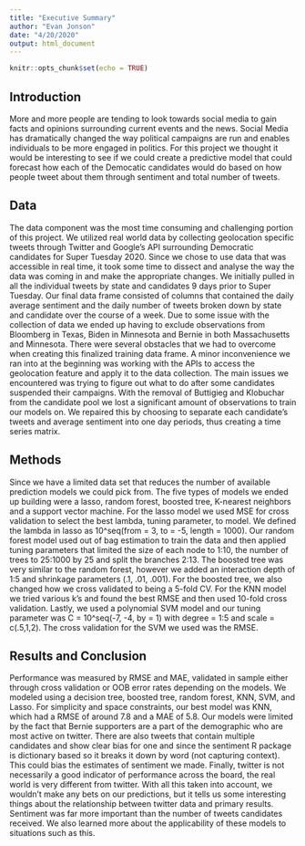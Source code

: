 ```yaml
---
title: "Executive Summary"
author: "Evan Jonson"
date: "4/20/2020"
output: html_document
---
```


```r
knitr::opts_chunk$set(echo = TRUE)
```

## Introduction

More and more people are tending to look towards social media to gain facts and opinions surrounding current events and the news. Social Media has dramatically changed the way political campaigns are run and enables individuals to be more engaged in politics. For this project we thought it would be interesting to see if we could create a predictive model that could forecast how each of the Democatic candidates would do based on how people tweet about them through sentiment and total number of tweets. 

## Data

The data component was the most time consuming and challenging portion of this project. We utilized real world data by collecting geolocation specific tweets through Twitter and Google’s API surrounding Democratic candidates for Super Tuesday 2020. Since we chose to use data that was accessible in real time, it took some time to dissect and analyse the way the data was coming in and make the appropriate changes. We initially pulled in all the individual tweets by state and candidates 9 days prior to Super Tuesday. Our final data frame consisted of columns that contained the daily average sentiment and the daily number of tweets broken down by state and candidate over the course of a week. Due to some issue with the collection of data we ended up having to exclude observations from Bloomberg in Texas, Biden in Minnesota and Bernie in both Massachusetts and Minnesota. There were several obstacles that we had to overcome when creating this finalized training data frame. A minor inconvenience we ran into at the beginning was working with the APIs to access the geolocation feature and apply it to the data collection. The main issues we encountered was trying to figure out what to do after some candidates suspended their campaigns. With the removal of Buttigieg and Klobuchar from the candidate pool we lost a significant amount of observations to train our models on. We repaired this by choosing to separate each candidate's tweets and average sentiment into one day periods, thus creating a time series matrix. 
	
## Methods

Since we have a limited data set that reduces the number of available prediction models we could pick from. The five types of models we ended up building were a lasso, random forest, boosted tree, K-nearest neighbors and a support vector machine. For the lasso model we used MSE for cross validation to select the best lambda, tuning parameter, to model. We defined the lambda in lasso as 10^seq(from = 3, to = -5, length = 1000). Our random forest model used out of bag estimation to train the data and then applied tuning parameters that limited the size of each node to 1:10, the number of trees to 25:1000 by 25 and split the branches 2:13. The boosted tree was very similar to the random forest, however we added an interaction depth of 1:5 and shrinkage parameters (.1, .01, .001). For the boosted tree, we also changed how we cross validated to being  a 5-fold CV. For the KNN model we tried various k’s and found the best RMSE and then used 10-fold cross validation. Lastly, we used a polynomial SVM model and our tuning parameter was C = 10^seq(-7, -4, by = 1) with degree = 1:5 and  scale = c(.5,1,2). The cross validation for the SVM we used was the RMSE. 
	
## Results  and Conclusion

Performance was measured by RMSE and MAE, validated in sample either through cross validation or OOB error rates depending on the models. We modeled using a decision tree, boosted tree, random forest, KNN, SVM, and Lasso. For simplicity and space constraints, our best model was KNN, which had a RMSE of around 7.8 and a MAE of 5.8. Our models were limited by the fact that Bernie supporters are a part of the demographic who are most active on twitter.  There are also tweets that contain multiple candidates and show clear bias for one and since the sentiment R package is dictionary based so it breaks it down by word (not capturing context). This could bias the estimates of sentiment we made. Finally, twitter is not necessarily a good indicator of performance across the board, the real world is very different from twitter. With all this taken into account, we wouldn’t make any bets on our predictions, but it tells us some interesting things about the relationship between twitter data and primary results. Sentiment was far more important than the number of tweets candidates received. We also learned more about the applicability of these models to situations such as this.
